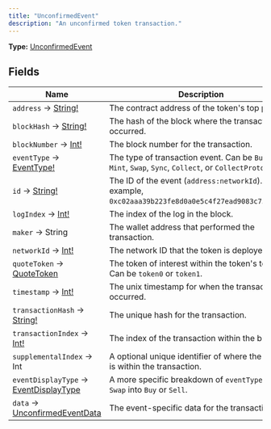 ```yaml
---
title: "UnconfirmedEvent"
description: "An unconfirmed token transaction."
---
```


**Type:** [UnconfirmedEvent](/api-reference/types/unconfirmedevent)

## Fields

| Name | Description |
|------|-------------|
| `address` → [String!](/api-reference/types/string) | The contract address of the token&#39;s top pair. |
| `blockHash` → [String!](/api-reference/types/string) | The hash of the block where the transaction occurred. |
| `blockNumber` → [Int!](/api-reference/types/int) | The block number for the transaction. |
| `eventType` → [EventType!](/api-reference/types/eventtype) | The type of transaction event. Can be `Burn`, `Mint`, `Swap`, `Sync`, `Collect`, or `CollectProtocol`. |
| `id` → [String!](/api-reference/types/string) | The ID of the event (`address:networkId`). For example, `0xc02aaa39b223fe8d0a0e5c4f27ead9083c756cc2:1`. |
| `logIndex` → [Int!](/api-reference/types/int) | The index of the log in the block. |
| `maker` → String | The wallet address that performed the transaction. |
| `networkId` → [Int!](/api-reference/types/int) | The network ID that the token is deployed on. |
| `quoteToken` → [QuoteToken](/api-reference/types/quotetoken) | The token of interest within the token&#39;s top pair. Can be `token0` or `token1`. |
| `timestamp` → [Int!](/api-reference/types/int) | The unix timestamp for when the transaction occurred. |
| `transactionHash` → [String!](/api-reference/types/string) | The unique hash for the transaction. |
| `transactionIndex` → [Int!](/api-reference/types/int) | The index of the transaction within the block. |
| `supplementalIndex` → Int | A optional unique identifier of where the event is within the transaction. |
| `eventDisplayType` → [EventDisplayType](/api-reference/types/eventdisplaytype) | A more specific breakdown of `eventType`. Splits `Swap` into `Buy` or `Sell`. |
| `data` → [UnconfirmedEventData](/api-reference/types/unconfirmedeventdata) | The event-specific data for the transaction. |


